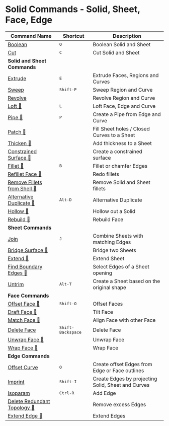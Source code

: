 # Solid Commands - Solid, Sheet, Face, Edge
| Command Name                                                     | Shortcut                   | Description                                        |
| ---------------------------------------------------------------- | -------------------------- | -------------------------------------------------- |
| [Boolean](solid/boolean)                                         | <kbd>Q</kbd>               | Boolean Solid and Sheet                            |
| [Cut](solid/cut)                                                 | <kbd>C</kbd>               | Cut Solid and Sheet                                |
| **Solid and Sheet Commands**                                     |                            |                                                    |
| [Extrude](solid/extrude)                                         | <kbd>E</kbd>               | Extrude Faces, Regions and Curves                  |
| [Sweep](solid/sweep)                                         | <kbd>Shift-P</kbd>         | Sweep Region and Curve                             |
| [Revolve](solid/revolve)                                         |                            | Revolve Region and Curve                           |
| [Loft 🚧](solid/loft)                                           | <kbd>L</kbd>               | Loft Face, Edge and Curve                          |
| [Pipe 🚧](solid/pipe)                                           | <kbd>P</kbd>               | Create a Pipe from Edge and Curve                  |
| [Patch 🚧](solid/patch)                                         |                            | Fill Sheet holes / Closed Curves to a Sheet        |
| [Thicken 🚧](solid/thicken)                                     |                            | Add thickness to a Sheet                           |
| [Constrained Surface 🚧](solid/constrained-surface)             |                            | Create a constrained surface                       |
| [Fillet 🚧](solid/fillet)                                       | <kbd>B</kbd>               | Fillet or chamfer Edges                            |
| [Refillet Face 🚧](solid/refillet-face)                         |                            | Redo fillets                                       |
| [Remove Fillets from Shell 🚧](solid/remove-fillets-from-shell) |                            | Remove Solid and Sheet fillets                     |
| [Alternative Duplicate 🚧](solid/alternative-duplicate)         | <kbd>Alt-D</kbd>           | Alternative Duplicate                              |
| [Hollow 🚧](solid/hollow)                                       |                            | Hollow out a Solid                                 |
| [Rebuild 🚧](solid/rebuild)                                     |                            | Rebuild Face                                       |
| **Sheet Commands**                                               |                            |                                                    |
| [Join](solid/join)                                               | <kbd>J</kbd>               | Combine Sheets with matching Edges                 |
| [Bridge Surface 🚧](solid/bridge-surface)                       |                            | Bridge two Sheets                                  |
| [Extend 🚧](solid/extend)                                       |                            | Extend Sheet                                       |
| [Find Boundary Edges 🚧](solid/find-boundary-edges)             |                            | Select Edges of a Sheet opening                    |
| [Untrim](solid/untrim)                                           | <kbd>Alt-T</kbd>           | Create a Sheet based on the original shape         |
| **Face Commands**                                                |                            |                                                    |
| [Offset Face 🚧](solid/offset-face)                             | <kbd>Shift-O</kbd>         | Offset Faces                                       |
| [Draft Face 🚧](solid/draft-face)                               |                            | Tilt Face                                     |
| [Match Face 🚧](solid/match-face)                               |                            | Align Face with other Face                         |
| [Delete Face](solid/delete-face)                             | <kbd>Shift-Backspace</kbd> | Delete Face                                        |
| [Unwrap Face 🚧](solid/unwrap-face)                             |                            | Unwrap Face                                        |
| [Wrap Face 🚧](solid/wrap-face)                                 |                            | Wrap Face                                          |
| **Edge Commands**                                                |                            |                                                    |
| [Offset Curve](solid/offset-curve)                               | <kbd>O</kbd>               | Create offset Edges from Edge or Face outlines     |
| [Imprint](solid/imprint)                                     | <kbd>Shift-I</kbd>         | Create Edges by projecting Solid, Sheet and Curves |
| [Isoparam](solid/isoparam)                                   | <kbd>Ctrl-R</kbd>          | Add Edge                                           |
| [Delete Redundant Topology 🚧](solid/delete-redundant-topology) |                            | Remove excess Edges                                |
| [Extend Edge 🚧](solid/extend-edge)                             |                            | Extend Edges                                       |

